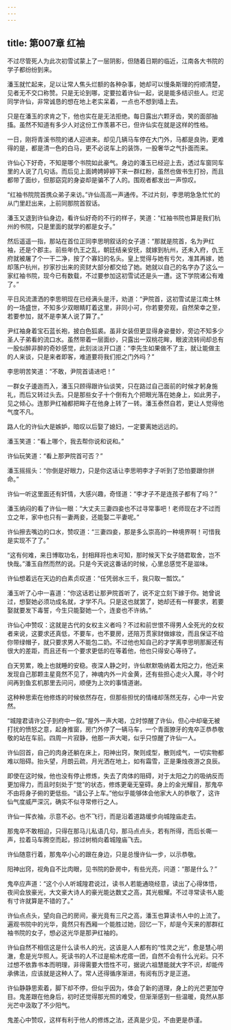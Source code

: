 ```yaml
---
---
---
```

title: 第007章 红袖
---





不过尽管死人为此次初雪试蒙上了一层阴影，但随着日期的临近，江南各大书院的学子都纷纷到来。

潘玉就忙起来，足以让常人焦头烂额的各种杂事，她却可以慢条斯理的捋顺清楚，见者无不交口称赞。只是无论到哪，定要拉着许仙一起，说是能多结识些人。烂泥同学许仙，非常诚恳的想在地上老实呆着，一点也不想到墙上去。

只是在潘玉的求肯之下，他也实在是无法拒绝。每日露出六颗牙齿，笑的面部抽搐。虽然不知道有多少人对这份工作羡慕不已，但许仙实在就是这样的性格。

一日，刚将青溪书院的诸人迎进来。却见几辆马车停在大门外，马都是良驹，更难得的是，都是清一色的白马，更不必说车上的装饰，一股奢华之气扑面而来。

许仙心下好奇，不知是哪个书院如此豪气。身边的潘玉已经迎上去，透过车窗同车里的人说了几句话。而后见上面娉娉婷婷下来一群红粉，虽然也做书生打扮，而且都带了面纱，但那窈窕的身姿却是骗不了人的。围观者都发出一声惊叹。

“红袖书院院首携众弟子来访。”许仙高高一声通传。不过片刻，李思明急急忙忙的从门里赶出来，上前同那院首叙话。

潘玉又退到许仙身边，看许仙好奇的不行的样子，笑道：“红袖书院也算是我们杭州的书院，只是里面的就学的都是女子。”

然后遥遥一指，那站在首位正同李思明叙话的女子道：“那就是院首，名为尹红袖，还是个郡主。前些年仇王之乱，朝廷结亲安抚，就嫁到杭州，还未入府，仇王府就被屠了个一干二净，按了个寡妇的名头。皇上觉得与她有亏欠，准其再嫁，她却落户杭州，抄家抄出来的资财大部分都交给了她。她就以自己的名字办了这么一家红袖书院，现今已有数载，不过要参加这初雪试还是头一遭。这下学院诸公有难了。”

平日风流潇洒的李思明现在已经满头是汗，劝道：“尹院首，这初雪试是江南士林的一场盛世，不知多少双眼睛盯着这里，非同小可，你若要旁观，自然荣幸之至，若要参加，就不是李某人说了算了。”

尹红袖身着宝石蓝长袍，披白色狐裘。虽非女装但更显得身姿曼妙，旁边不知多少圣人子弟看的流口水。虽然带着一层面纱，只露出一双桃花眸，眼波流转间却总有一股似醉非醉的奇妙感觉，此刻淡淡开口道：“李先生如果做不了主，就让能做主的人来谈，只是来者即客，难道要将我们拒之门外吗？”

李思明苦笑道：“不敢，尹院首请进吧！”

一群女子逶迤而入，潘玉只顾得跟许仙谈笑，只在路过自己面前的时候才躬身施礼，而后又转过头去。只是那些女子十个倒有九个把眼光落在她身上，如此男子，见之倾心。连那尹红袖都把眸子在他身上转了一转。潘玉泰然自若，更让人觉得他气度不凡。

路人化的许仙大是嫉妒，暗叹以后娶了媳妇，一定要离她远远的。

潘玉笑道：“看上哪个，我去帮你说和说和。”

许仙玩笑道：“看上那尹院首可否？”

潘玉摇摇头：“你倒是好眼力，只是你这话让李思明李才子听到了恐怕要跟你拼命。”

许仙一听这里面还有奸情，大感兴趣，奇怪道：“李才子不是连孩子都有了吗？”

潘玉纳闷的看了许仙一眼：“大丈夫三妻四妾也不过寻常事吧！老师现在才不过而立之年，家中也只有一妻两妾，还能娶二平妻呢。”

许仙擦去嘴边的口水，赞叹道：“三妻四妾，那是多么崇高的一种境界啊！可惜我是实现不了了。”

“这有何难，来日博取功名，封相拜将也未可知，那时候天下女子随君取舍，岂不快哉。”潘玉自然而然的说。只是今天说这番话的时候，心里总感觉不是滋味。

许仙想着远在天边的白素贞叹道：“任凭弱水三千，我只取一瓢饮。”

潘玉听了心中一喜道：“你这话若让那尹院首听了，说不定立刻下嫁于你。她曾说过，想娶她必须功成名就，才学不凡。只是这也就罢了，她却还有一样要求，若要娶就要发下毒誓，今生只能娶她一个，连妾也不许纳。”

许仙心中赞叹：这就是古代的女权主义者吗？不过和前世恨不得男人全死光的女权者来说，这要求还真低，不要车，也不要房，还陪万贯家财做嫁妆，而且保证不给你带绿帽子，就只要求男人不能包二奶。不过他也知自己的才学离李思明那厮还有很大的差距，而且还有一个要求更低的在等着他，他也只得安心等待了。

白天劳累，晚上也就睡的安稳。夜深人静之时，许仙默默吸纳着太阳之力，他近来发现自己那颗主星竟然不见了，神魂内外一片金黄，还有些担心走火入魔，寻个时间再到鱼玄机那里去问问，顺便为上次的事情道谢。

这种种思索在他修炼的时候依然存在，但那些担忧的情绪却荡然无存，心中一片安然。

“城隍君请许公子到府中一叙。”屋外一声大喝，立时惊醒了许仙，但心中却毫无被打扰的愤怒之意，起身推窗，房门外停了一辆马车，一个青面獠牙的鬼卒正恭恭敬敬的站在车前。四周一片寂静，他那一声大喝，似乎只惊醒了许仙一人。

许仙回首，自己的肉身还躺在床上，阳神出窍，聚则成型，散则成气，一切实物都难以阻碍。抬头望，月朗云疏，月光洒在地上，如有霜雪，正是秉烛夜游之良辰。

即使在这时候，他也没有停止修炼，失去了肉体的阻碍，对于太阳之力的吸纳反而更加得力，而且时刻处于“觉”的状态，修炼更毫无窒碍。身上的金光耀目，那鬼卒不由将身子俯的更低些。“请公子上车。”他似乎能够体会他家大人的恭敬了，这许仙气度威严深沉，确实不似寻常修行之人。

许仙一挥衣袖，示意不必。也不飞行，而是沿着道路缓步向城隍庙走去。

那鬼卒不敢相迫，只得在那马儿私语几句，那马点点头，若有所得，而后长嘶一声，拉着马车腾空而起，掠过树梢向着城隍庙飞去。

许仙随意行着，那鬼卒小心的跟在身边，只是总慢许仙一步，以示恭敬。

阳神出窍，视角自不比肉眼，见书院的卧房中，有些光亮，问道：“那是什么？”

鬼卒应声道：“这个小人听城隍君说过，读书人若能通晓经意，读出了心得体悟，夜间会放豪光，大文豪大诗人的豪光能达数丈之高，其光极耀。不过寻常读书人能有寸许就算是不错的了。”

许仙点点头，望向自己的房间，豪光竟有三尺之高，潘玉也算读书人中的上流了。遍观书院中的光华，竟然只有西厢一个能胜过她，回忆一下，却是今天来的那群红袖书院的女子，想必这光华是那尹红袖的。

许仙自然不相信这是什么读书人的光，这该是人人都有的“性灵之光”，愈是慧心明澈，愈是光华照人。死读书的人不过是榆木疙瘩一团，自然不会有什么光彩。只不过想不依靠书本而明理，非得需要大悟性不可，据说六祖慧能就大字不识，却能传承佛法，应该就是这种人了。常人还得循序渐进，有阅有历才是正道。

许仙静静思索着，脚下却不停，但似乎因为，体会了新的道理，身上的光芒更加夺目。鬼差跟在他身后，初时还觉得那光照的难受，但渐渐感到一些温暖，竟然从那光芒中汲取了不少阳气。

鬼差心中赞叹，这样有利于他人的修炼之法，还真是少见，不由更是恭谨。